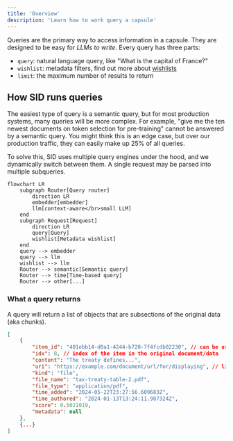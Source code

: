 ```yaml
---
title: 'Overview'
description: 'Learn how to work query a capsule'
---
```

Queries are the primary way to access information in a capsule. 
They are designed to be easy for *LLMs to write*. 
Every query has three parts:
- `query`: natural language query, like "What is the capital of France?"
- `wishlist`: metadata filters, find out more about [wishlists](/queries/wishlist)
- `limit`: the maximum number of results to return

## How SID runs queries
The easiest type of query is a semantic query,
but for most production systems, many 
queries will be more complex. For example,
"give me the ten newest documents on token selection for pre-training"
cannot be answered by a semantic query.
You might think this is an edge case, but over our
production traffic, they can easily make up 25% of all queries.

To solve this, SID uses multiple query engines
under the hood, and we dynamically switch between them. 
A single request may be parsed into multiple subqueries.

```mermaid
flowchart LR
    subgraph Router[Query router]
        direction LR
        embedder[embedder]
        llm[context-aware</br>small LLM]
    end
    subgraph Request[Request]
        direction LR
        query[Query]
        wishlist[Metadata wishlist]
    end
    query --> embedder
    query --> llm
    wishlist --> llm
    Router --> semantic[Semantic query]
    Router --> time[Time-based query]
    Router --> other[...]
```

### What a query returns
A query will return a list of objects that are subsections of the original data (aka chunks).
```json Query response
[
    {
        "item_id": "401ebb14-d0a1-4244-b720-7f4fcdb02230", // can be used to delete the item
        "idx": 8, // index of the item in the original document/data
        "content": "The treaty defines...",
        "uri": "https://example.com/document/url/for/displaying", // link to the original document
        "kind": "file",
        "file_name": "tax-treaty-table-2.pdf",
        "file_type": "application/pdf",
        "time_added": "2024-05-22T23:27:56.609683Z",
        "time_authored": "2024-01-13T13:24:11.987324Z",
        "score": 0.5021019,
        "metadata": null
    },
    {...}
]
```

